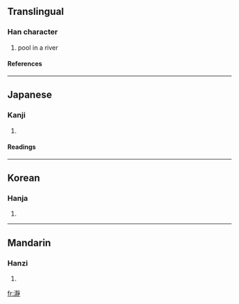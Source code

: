 ==Translingual==
===Han character===
{{Han char|rn=85|rad=水|as=16|sn=19|four=|canj=水手月木 (EQBD)}}
# pool in a river
====References====
{{Han ref|kx=0657.020|dkj=18520|dj=1067.070|hdz=31765.120|uh=701E|ud=28702}}

----
==Japanese==
===Kanji===
{{ja-kanji|grade=|rs=水16}}
# {{defn|Japanese}} 
====Readings====
{{ja-readings|on=[[じょう]] (jō), [[せい]] (sei)|kun=[[きょい]] (kyoi), [[とろ]] (toro)}}

----
==Korean==
===Hanja===
{{ko-hanja|hangeul=정|eumhun=|rv=jeong|mr=chŏng|y=ceng}}
# {{defn|Korean}}

----
==Mandarin==
===Hanzi===
{{cmn-hanzi|pin=[[jìng]] (jing4)|wg=ching<sup>4</sup>}}
# {{defn|Mandarin}}

[[fr:瀞]]